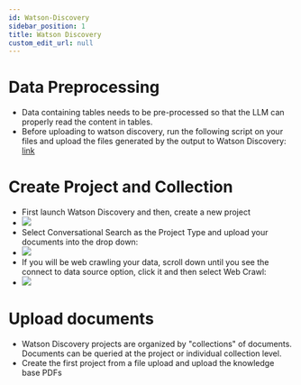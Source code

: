 ```yaml
---
id: Watson-Discovery
sidebar_position: 1
title: Watson Discovery
custom_edit_url: null
---
```


# Data Preprocessing

- Data containing tables needs to be pre-processed so that the LLM can properly read the content in tables. 
- Before uploading to watson discovery, run the following script on your files and upload the files generated by the output to Watson Discovery: [link](/docs/3-Use-Cases/assets/preprocess_file.ipynb)

# Create Project and Collection

  - First launch Watson Discovery and then, create a new project 
  - ![](./assets/create-discovery-proj.png)
  - Select Conversational Search as the Project Type and upload your documents into the drop down:
  - ![](./assets/document-upload.png)
  - If you will be web crawling your data, scroll down until you see the connect to data source option, click it and then select Web Crawl:
  - ![](./assets/web-crawl.png)




# Upload documents
  - Watson Discovery projects are organized by "collections" of documents. Documents can be queried at the project or individual collection level. 
  - Create the first project from a file upload and upload the knowledge base PDFs
